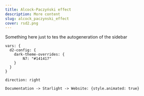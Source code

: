 ```yaml
---
title: Alcock-Paczyński effect
description: More content
slug: alcock_paczynski_effect
cover: rsd2.png
---
```




Something here just to tes the autogeneration of the sidebar

```d2 sketch pad=50
vars: {
  d2-config: {
    dark-theme-overrides: {
        N7: "#141417"
    }
  }
}

direction: right

Documentation -> Starlight -> Website: {style.animated: true}
```